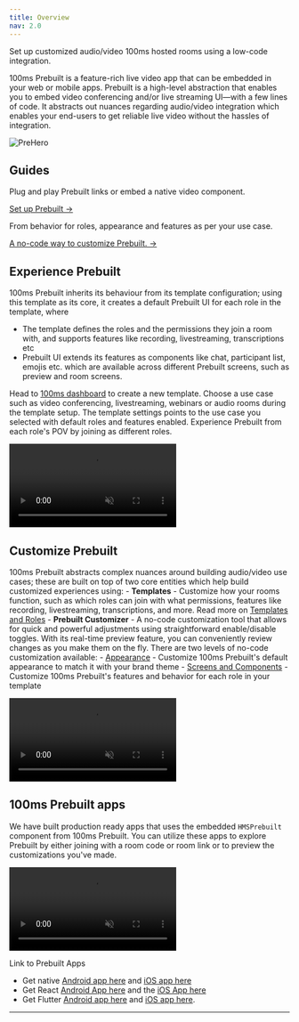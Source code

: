 ```yaml
---
title: Overview
nav: 2.0
---
```


Set up customized audio/video 100ms hosted rooms using a low-code integration.

100ms Prebuilt is a feature-rich live video app that can be embedded in your web or mobile apps. Prebuilt is a high-level abstraction that enables you to embed video conferencing and/or live streaming UI—with a few lines of code. It abstracts out nuances regarding audio/video integration which enables your end-users to get reliable live video without the hassles of integration.

![PreHero](/docs/v2/PreHero.png)

## Guides

<FlexContainer>

<Callout title="Quickstart">
Plug and play Prebuilt links or embed a native video component.

[Set up Prebuilt →](/get-started/v2/get-started/prebuilt/quickstart)

</Callout>

<Callout title="Customize Prebuilt">
From behavior for roles, appearance and features as per your use case.

[A no-code way to customize Prebuilt. →](/get-started/v2/get-started/prebuilt/overview#customize-prebuilt)

</Callout>

</FlexContainer>

## Experience Prebuilt

100ms Prebuilt inherits its behaviour from its template configuration; using this template as its core, it creates a default Prebuilt UI for each role in the template, where

-   The template defines the roles and the permissions they join a room with, and supports features like recording, livestreaming, transcriptions etc
-   Prebuilt UI extends its features as components like chat, participant list, emojis etc. which are available across different Prebuilt screens, such as preview and room screens.

Head to [100ms dashboard](https://dashboard.100ms.live/dashboard) to create a new template. Choose a use case such as video conferencing, livestreaming, webinars or audio rooms during the template setup. The template settings points to the use case you selected with default roles and features enabled. Experience Prebuilt from each role's POV by joining as different roles.

<video loop="true" autoplay="autoplay" id="vid" muted>
    <source src="/docs/docs/v2/prebuiltwebinar.mp4" type="video/mp4" />
</video>

## Customize Prebuilt

100ms Prebuilt abstracts complex nuances around building audio/video use cases; these are built on top of two core entities which help build customized experiences using: - **Templates** - Customize how your rooms function, such as which roles can join with what permissions, features like recording, livestreaming, transcriptions, and more. Read more on [Templates and Roles](/get-started/v2/get-started/concepts/templates-and-roles) - **Prebuilt Customizer** - A no-code customization tool that allows for quick and powerful adjustments using straightforward enable/disable toggles. With its real-time preview feature, you can conveniently review changes as you make them on the fly. There are two levels of no-code customization available: - [Appearance](/get-started/v2/get-started/prebuilt/Appearance) - Customize 100ms Prebuilt's default appearance to match it with your brand theme - [Screens and Components](/get-started/v2/get-started/prebuilt/Screens-and-components) - Customize 100ms Prebuilt's features and behavior for each role in your template

<video loop="true" autoplay="autoplay" id="vid" muted>
    <source src="/docs/docs/v2/customiser.mp4" type="video/mp4" />
</video>

## 100ms Prebuilt apps

We have built production ready apps that uses the embedded `HMSPrebuilt` component from 100ms Prebuilt. You can utilize these apps to explore Prebuilt by either joining with a room code or room link or to preview the customizations you've made.

<video loop="true" autoplay="autoplay" id="vid" muted>
    <source src="/docs/docs/v2/prebuiltApps.mp4" type="video/mp4" />
</video>

Link to Prebuilt Apps

-   Get native [Android app here](https://github.com/100mslive/AndroidPrebuiltDemo/commit/7e4150df9b708d63b2e678ce8fc6aa81f64bdd6c/checks) and [iOS app here](https://testflight.apple.com/join/Pb4aTS0t)
-   Get React [Android App here](https://appdistribution.firebase.dev/i/7b7ab3b30e627c35) and the [iOS App here](https://testflight.apple.com/join/v4bSIPad)
-   Get Flutter [Android app here](https://play.google.com/store/apps/details?id=live.hms.flutter) and [iOS app here](https://apps.apple.com/app/100ms-live/id1576541989).

<hr />
<SuggestedBlogs
    suggestedBlogs={[
        {
            title: 'Video Calling Application in Flutter using 100ms Prebuilt',
            content:
                "Video calls have changed the way we work, learn, and even see a doctor. But behind the scenes, making video calls work well is actually pretty hard. It's like trying to make sure the picture and sound are perfect for everyone, no matter how fast their internet is or what device they're using. And if that's not tricky enough, adding things like chat and synchronized actions feels like too much of handling when you just want to ship faster. If you've ever felt the struggle, don't worry – a lot of us do.",
            date: 'January 2, 2024 • 8 min read',
            url: 'https://www.100ms.live/blog/prebuilt-flutter-component'
        },
        {
            title: 'Meet all new 100ms RoomKit SDK on iOS',
            content:
                "Building a video-conferencing or streaming app from scratch is no small feat. From aligning audio and video streams to designing user-friendly interfaces, it can be a challenging task with many factors to consider. That's where HMSRoomKit comes in - it is designed to make this process easier for you by providing prebuilt conferencing and live-streaming components that are ready to use.",
            date: 'September 29, 20231 • 3 min read',
            url: 'https://www.100ms.live/blog/ios-roomkit'
        },
        {
            title: 'Embedding Prebuilt as a native component',
            content:
                'Building fast versus the perfect custom setup for your users is a debate that has plagued engineers and PMs alike. And then 100ms Prebuilt was born. 🌅',
            date: 'September 13, 2023 • 4 min read',
            url: 'https://www.100ms.live/blog/embed-prebuilt-native-components'
        }
    ]}
/>
